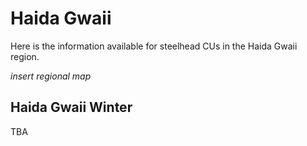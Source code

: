 # Haida Gwaii {#hg}

Here is the information available for steelhead CUs in the Haida Gwaii region.

_insert regional map_


## Haida Gwaii Winter

TBA
